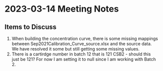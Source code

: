 # 2023-03-14 Meeting Notes

## Items to Discuss

1. When building the concentration curve, there is some missing mappings between Sep2021Calibration_Curve_source.xlsx and the source data. We have resolved it some but still getting some missing values.
2. There is a cartirdge number in batch 12 that is 121 CSB2 - should this just be 121? For now I am setting it to null since I am working with Batch 2.